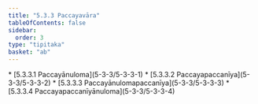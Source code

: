 ```yaml
---
title: "5.3.3 Paccayavāra"
tableOfContents: false
sidebar:
  order: 3
type: "tipitaka"
basket: "ab"
---
```



<DynamicBreadcrumb />



<TableOfContents>
* [5.3.3.1 Paccayānuloma](5-3-3/5-3-3-1)
* [5.3.3.2 Paccayapaccanīya](5-3-3/5-3-3-2)
* [5.3.3.3 Paccayānulomapaccanīya](5-3-3/5-3-3-3)
* [5.3.3.4 Paccayapaccanīyānuloma](5-3-3/5-3-3-4)
</TableOfContents>